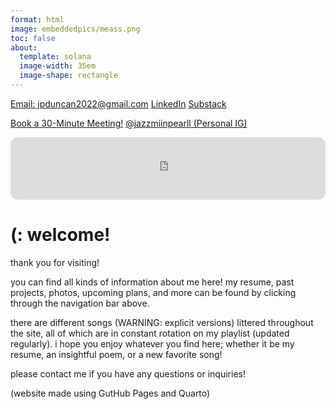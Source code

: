 ```yaml
---
format: html
image: embeddedpics/meass.png 
toc: false
about:
  template: solana
  image-width: 35em
  image-shape: rectangle
---
```


[Email: jpduncan2022@gmail.com](mailto:jpduncan2022@gmail.com?&subject=I Came From Your Website!){.btn .btn-dark .btn-sm}
 [LinkedIn](https://www.linkedin.com/in/jazzmin-pearl-duncan){.btn .btn-warning .btn-sm} [Substack](https://euphoniousthegreat.substack.com/){.btn .btn-danger .btn-sm} 
 
 [Book a 30-Minute Meeting!](https://calendar.app.google/QsZ4EEaKmKxtV9L97){.btn .btn-success .btn-sm} [@jazzmiinpearll (Personal IG)](https://www.instagram.com/jazzmiinpearll/){.btn .btn-dark .btn-sm}


:::: {.content-visible when-format="html"}
<iframe style="border-radius:12px" src="https://open.spotify.com/embed/track/0OLOcKHN4uXRo5ISx2TAqk?utm_source=generator" width="100%" height="100" frameBorder="0" allowfullscreen="" allow="autoplay; clipboard-write; encrypted-media; fullscreen; picture-in-picture" loading="lazy"></iframe>
::::

# (:  welcome! 



thank you for visiting!

you can find all kinds of information about me here! my resume, past projects, photos, upcoming plans, and more can be found by clicking through the navigation bar above. 

there are different songs (WARNING: explicit versions) littered throughout the site, all of which are in constant rotation on my playlist (updated regularly). i hope you enjoy whatever you find here; whether it be my resume, an insightful poem, or a new favorite song!

please contact me if you have any questions or inquiries!

(website made using GutHub Pages and Quarto)



